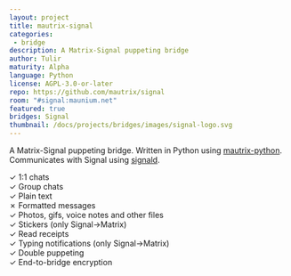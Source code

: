 ```yaml
---
layout: project
title: mautrix-signal
categories:
 - bridge
description: A Matrix-Signal puppeting bridge
author: Tulir
maturity: Alpha
language: Python
license: AGPL-3.0-or-later
repo: https://github.com/mautrix/signal
room: "#signal:maunium.net"
featured: true
bridges: Signal
thumbnail: /docs/projects/bridges/images/signal-logo.svg
---
```


A Matrix-Signal puppeting bridge. Written in Python using [mautrix-python](https://matrix.org/docs/projects/sdk/mautrix-python.html).
Communicates with Signal using [signald](https://gitlab.com/signald/signald).

✓ 1:1 chats  
✓ Group chats  
✓ Plain text  
✗ Formatted messages  
✓ Photos, gifs, voice notes and other files  
✓ Stickers (only Signal->Matrix)  
✓ Read receipts  
✓ Typing notifications (only Signal->Matrix)  
✓ Double puppeting  
✓ End-to-bridge encryption
